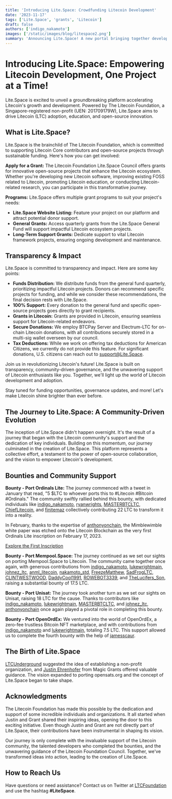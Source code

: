 ```yaml
---
title: 'Introducing Lite.Space: Crowdfunding Litecoin Development'
date: '2023-11-17'
tags: ['Lite.Space', 'grants', 'Litecoin']
draft: false
authors: ['indigo_nakamoto']
images: ['/static/images/blog/litespace2.png']
summary: 'Announcing Lite.Space! A new portal bringing together developers and community supporters to accelerate development of the Litecoin ecosystem. Crowdfunding Litecoin Projects, One Open-Source Project at a Time.'
---
```


# Introducing Lite.Space: Empowering Litecoin Development, One Project at a Time!

Lite.Space is excited to unveil a groundbreaking platform accelerating Litecoin's growth and development. Powered by The Litecoin Foundation, a Singapore-registered non-profit (UEN: 201709179W), Lite.Space aims to drive Litecoin (LTC) adoption, education, and open-source innovation.

## What is Lite.Space?

Lite.Space is the brainchild of The Litecoin Foundation, which is committed to supporting Litecoin Core contributors and open-source projects through sustainable funding. Here's how you can get involved:

**Apply for a Grant:** The Litecoin Foundation Lite.Space Council offers grants for innovative open-source projects that enhance the Litecoin ecosystem. Whether you're developing new Litecoin software, improving existing FOSS related to Litecoin, promoting Litecoin education, or conducting Litecoin-related research, you can participate in this transformative journey.

**Programs:** Lite.Space offers multiple grant programs to suit your project's needs:

- **Lite.Space Website Listing:** Feature your project on our platform and attract potential donor support.
- **General Grants:** Access quarterly grants from the Lite.Space General Fund will support impactful Litecoin ecosystem projects.
- **Long-Term Support Grants:** Dedicate support to vital Litecoin framework projects, ensuring ongoing development and maintenance.

## Transparency & Impact

Lite.Space is committed to transparency and impact. Here are some key points:

- **Funds Distribution:** We distribute funds from the general fund quarterly, prioritizing impactful Litecoin projects. Donors can recommend specific projects for funding, and while we consider these recommendations, the final decision rests with Lite.Space.
- **100% Support:** Every donation to the general fund and specific open-source projects goes directly to grant recipients.
- **Grants in Litecoin:** Grants are provided in Litecoin, ensuring seamless support for Litecoin-related endeavors.
- **Secure Donations:** We employ BTCPay Server and Electrum-LTC for on-chain Litecoin donations, with all contributions securely stored in a multi-sig wallet overseen by our council.
- **Tax Deductions:** While we work on offering tax deductions for American Citizens, we currently do not provide this feature. For significant donations, U.S. citizens can reach out to support@Lite.Space.

Join us in revolutionizing Litecoin's future! Lite.Space is built on transparency, community-driven governance, and the unwavering support of Litecoin enthusiasts like you. Together, we'll light up the world of Litecoin development and adoption.

Stay tuned for funding opportunities, governance updates, and more! Let's make Litecoin shine brighter than ever before.

## The Journey to Lite.Space: A Community-Driven Evolution

The inception of Lite.Space didn't happen overnight. It's the result of a journey that began with the Litecoin community's support and the dedication of key individuals. Building on this momentum, our journey culminated in the creation of Lite.Space. This platform represents a collective effort, a testament to the power of open-source collaboration, and the vision to empower Litecoin's development.

## Bounties and Community Support

**Bounty - Port Ordinals Lite:** The journey commenced with a tweet in January that read, "5 $LTC to whoever ports this to #Litecoin #Bitcoin #Ordinals." The community swiftly rallied behind this bounty, with dedicated individuals like [indigo_nakamoto](https://twitter.com/indigo_nakamoto), [ryanwrights](https://twitter.com/ryanwrights), [MASTERBTCLTC](https://twitter.com/MASTERBTCLTC), [ChiefLitecoin](https://twitter.com/ChiefLitecoin), and [finitemaz](https://twitter.com/finitemaz) collectively contributing 22 LTC to transform it into a reality.

In February, thanks to the expertise of [anthonyonchain](https://twitter.com/anthonyonchain), the Mimblewimble white paper was etched onto the Litecoin Blockchain as the very first Ordinals Lite inscription on February 17, 2023.

[Explore the First Inscription](https://ordinalslite.com/inscription/71e0f6dc87a473aa69787fff8e09e5eddfdca96e587928a5b1a25c0ae16dc0eei0)

**Bounty - Port Mempool.Space:** The journey continued as we set our sights on porting Mempool.Space to Litecoin. The community came together once again, with generous contributions from [indigo_nakamoto](https://twitter.com/indigo_nakamoto), [lukewrightmain](https://twitter.com/lukewrightmain), [johnez_ltc](https://twitter.com/johnez_ltc), [anml_litecoin](https://twitter.com/anml_litecoin), [nakamoto_std](https://twitter.com/nakamoto_std), [FreezeMatthew](https://twitter.com/FreezeMatthew), [SadFrogLTC](https://twitter.com/SadFrogLTC), [CLINTWESTWOOD](https://twitter.com/CLINTWESTWOOD), [DaddyCool1991](https://twitter.com/DaddyCool1991), [ROWEBOT3339](https://twitter.com/ROWEBOT3339), and [TheLucifers_Son](https://twitter.com/TheLucifers_Son), raising a substantial bounty of 17.5 LTC.

**Bounty - Port Unisat:** The journey took another turn as we set our sights on Unisat, raising 18 LTC for the cause. Thanks to contributors like [indigo_nakamoto](https://twitter.com/indigo_nakamoto), [lukewrightmain](https://twitter.com/lukewrightmain), [MASTERBTCLTC](https://twitter.com/MASTERBTCLTC), and [johnez_ltc](https://twitter.com/johnez_ltc), [anthonyonchain](https://twitter.com/anthonyonchain) once again played a pivotal role in completing this bounty.

**Bounty - Port OpenOrdEx:** We ventured into the world of OpenOrdEx, a zero-fee trustless Bitcoin NFT marketplace, and with contributions from [indigo_nakamoto](https://twitter.com/indigo_nakamoto) and [lukewrightmain](https://twitter.com/lukewrightmain), totaling 7.5 LTC. This support allowed us to complete the fourth bounty with the help of [jamesscaur](https://twitter.com/jamesscaur).

## The Birth of Lite.Space

[LTCUnderground](https://twitter.com/ltcunderground) suggested the idea of establishing a non-profit organization, and [Justin Ehrenhofer](https://twitter.com/JEhrenhofer) from Magic Grants offered valuable guidance. The vision expanded to porting opensats.org and the concept of Lite.Space began to take shape.

## Acknowledgments

The Litecoin Foundation has made this possible by the dedication and support of some incredible individuals and organizations. It all started when Justin and Grant shared their inspiring ideas, opening the door to this exciting initiative. Even though Justin and Grant are not directly part of Lite.Space, their contributions have been instrumental in shaping its vision.

Our journey is only complete with the invaluable support of the Litecoin community, the talented developers who completed the bounties, and the unwavering guidance of the Litecoin Foundation Council. Together, we've transformed ideas into action, leading to the creation of Lite.Space.

## How to Reach Us

Have questions or need assistance? Contact us on Twitter at [LTCFoundation](https://www.twitter.com/ltcfoundation) and use the hashtag **#LiteSpace**.
